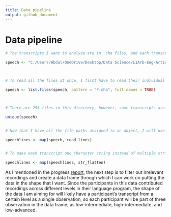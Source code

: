 ```yaml
---
title: Data pipeline
output: github_document
---
```


# Data pipeline

```r
# The transcripts I want to analyze are in .cha files, and each transcript is in a separate file. In order to be able to read all the .cha files at once, I first assigned the directory that includes them to an object.

speech <- "C:/Users/Abdul/OneDrive/Desktop/Data Science/L1Arb-Eng-Articles-Analysis/Vercellotti"



# To read all the files at once, I first have to read their individual paths in a list form and assign it to an object.

speech <- list.files(speech, pattern = "*.cha", full.names = TRUE)



# There are 293 files in this directory, however, some transcripts are not the output of L1 Arabic speakers. This will be resolved very soon and will leave enough data for the analysis since the majority are Arabic speakers. It is also important to note that each participant contributed more than one recording (3-6).

unique(speech)


# Now that I have all the file paths assigned to an object, I will use map() to apply read_lines() on each element of the list. read_lines() essentially reads the contents of the file.

speechlines <- map(speech, read_lines)


# To make each transcript one character string instead of multiple strings, I use str_flatten() here.

speechlines <- map(speechlines, str_flatten)
```

As I mentioned in the progress [report](progress_report.md), the next step is to filter out irrelevant recordings and create a data frame through which I can work on putting the data in the shape that I want. Since the participants in this data contributed recordings across different levels in their language program, the shape of the data I am aiming for will likely have a participant's transcript from a certain level as a single observation, so each participant will be part of three observation in the data frame, as low-intermediate, high-intermediate, and low-advanced.



